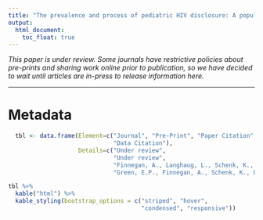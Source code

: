 ```yaml
---
title: "The prevalence and process of pediatric HIV disclosure: A population-based prospective cohort study in Zimbabwe"
output:
  html_document:
    toc_float: true
---
```


*This paper is under review. Some journals have restrictive policies about pre-prints and sharing work online prior to publication, so we have decided to wait until articles are in-press to release information here.*

* * * 

# Metadata

```r
  tbl <- data.frame(Element=c("Journal", "Pre-Print", "Paper Citation", 
                              "Data Citation"),
                    Details=c("Under review",
                              "Under review",
                              "Finnegan, A., Langhaug, L., Schenk, K., Rusakaniko, S., Puffer, E., Choi, Y., Mahaso, S., & Green, E.P. (under review). The prevalence and process of pediatric HIV disclosure: A population-based prospective cohort study in Zimbabwe.",
                              "Green, E.P., Finnegan, A., Schenk, K., Langhaug, L., & Puffer, E. (2017). R2D2 data repository. [![DOI](https://zenodo.org/badge/115128290.svg)](https://zenodo.org/badge/latestdoi/115128290)"))

tbl %>%
  kable("html") %>%
  kable_styling(bootstrap_options = c("striped", "hover", 
                                      "condensed", "responsive"))
```